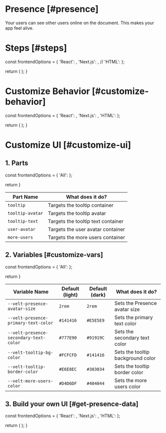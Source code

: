

# Presence [#presence]

<NextSeo 
  title="Velt Docs - Presence"
  description="Live presence documentation page for the Velt SDK"
/>
<Subheading>Your users can see other users online on the document. This makes your app feel alive.</Subheading>
<PresenceDemo />

# Steps [#steps]


  const frontendOptions = {
    'React': <ReactPresenceOverview sectionId="steps" />,
    'Next.js': <ReactPresenceOverview sectionId="steps" />,
    // 'HTML': <HTMLPresenceOverview sectionId="steps" />
  };

  return (
    <StepTabs frontendOptions={frontendOptions} />
  );
}

<PresenceSteps />

# Customize Behavior [#customize-behavior]


  const frontendOptions = {
    'React': <ReactPresenceCustomBehavior sectionId="customize-behavior" />,
    'Next.js': <ReactPresenceCustomBehavior sectionId="customize-behavior" />,
    'HTML': <HTMLPresenceCustom sectionId="customize-behavior" />
  };

  return (
    <StepTabs frontendOptions={frontendOptions} />
  );
}

<PresenceCustomSteps />

# Customize UI [#customize-ui]

## 1. Parts


  const frontendOptions = {
    'All': <PresenceParts sectionId="customize-ui" />
  };
  
  return <StepTabs frontendOptions={frontendOptions} />
}

<PresenceCSSPartsSteps />

| Part Name | What does it do? |
| --------- | ---------------- |
| `tooltip` | Targets the tooltip container |
| `tooltip-avatar` | Targets the tooltip avatar |
| `tooltip-text` | Targets the tooltip text container |
| `user-avatar` | Targets the user avatar container |
| `more-users` | Targets the more users container |

## 2. Variables [#customize-vars]


  const frontendOptions = {
    'All': <PresenceVariables sectionId="customize-vars" />
  };

  return <StepTabs frontendOptions={frontendOptions} />
}

<PresenceCSSVariablesSteps />

| Variable Name | Default (light) | Default (dark) | What does it do? |
| ------------- | --------------------- | -------------------- | ---------------- |
| `--velt-presence-avatar-size` | `2rem` | `2rem` | Sets the Presence avatar size |
| `--velt-presence-primary-text-color` | `#141416` | `#E5E5E9` | Sets the primary text color |
| `--velt-presence-secondary-text-color` | `#777E90` | `#91919C` | Sets the secondary text color |
| `--velt-tooltip-bg-color` | `#FCFCFD` | `#141416` | Sets the tooltip background color |
| `--velt-tooltip-border-color` | `#E6E8EC` | `#303034` | Sets the tooltip border color |
| `--velt-more-users-color` | `#D4D6DF` | `#404044` | Sets the more users color |

## 3. Build your own UI [#get-presence-data]


  const frontendOptions = {
    'React': <ReactPresenceData sectionId="get-presence-data" />,
    'Next.js': <ReactPresenceData sectionId="get-presence-data" />,
    'HTML': <HTMLPresenceData sectionId="get-presence-data" />
  };

  return (
    <StepTabs frontendOptions={frontendOptions} />
  );
}

<PresenceDataSteps />
